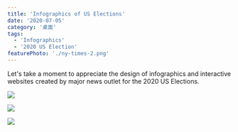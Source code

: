 ```yaml
---
title: 'Infographics of US Elections'
date: '2020-07-05'
category: '桌面'
tags:
  - 'Infographics'
  - '2020 US Election'
featurePhoto: './ny-times-2.png'
---
```


Let's take a moment to appreciate the design of infographics and interactive websites created by major news outlet for the 2020 US Elections.

![](./nytimes-shift.png)

![](./npr-margins.gif)

![](./nytimes-path.gif)
